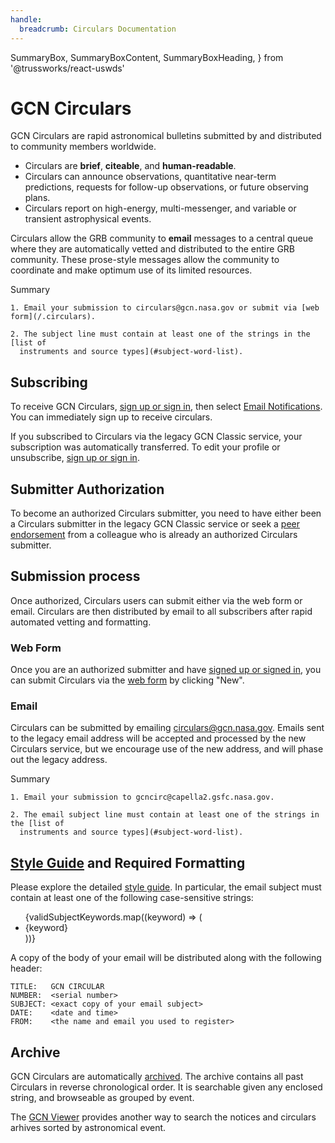 ```yaml
---
handle:
  breadcrumb: Circulars Documentation
---
```


  SummaryBox,
  SummaryBoxContent,
  SummaryBoxHeading,
} from '@trussworks/react-uswds'


# GCN Circulars

GCN Circulars are rapid astronomical bulletins submitted by and distributed to community members worldwide.

- Circulars are **brief**, **citeable**, and **human-readable**.
- Circulars can announce observations, quantitative near-term predictions, requests for follow-up observations, or future observing plans.
- Circulars report on high-energy, multi-messenger, and variable or transient astrophysical events.

Circulars allow the GRB community to **email** messages to a central queue where they are automatically vetted and distributed to the entire GRB community. These prose-style messages allow the community to coordinate and make optimum use of its limited resources.

<SummaryBox heading="Summary">
  <SummaryBoxHeading headingLevel="h3">Summary</SummaryBoxHeading>
  <SummaryBoxContent>

    1. Email your submission to circulars@gcn.nasa.gov or submit via [web form](/.circulars).

    2. The subject line must contain at least one of the strings in the [list of
      instruments and source types](#subject-word-list).

  </SummaryBoxContent>
</SummaryBox>

## Subscribing

To receive GCN Circulars, [sign up or sign in](/login), then select [Email Notifications](/user/email). You can immediately sign up to receive circulars.

If you subscribed to Circulars via the legacy GCN Classic service, your subscription was automatically transferred. To edit your profile or unsubscribe, [sign up or sign in](login).

## Submitter Authorization

To become an authorized Circulars submitter, you need to have either been a Circulars submitter in the legacy GCN Classic service or seek a [peer endorsement](endorsement) from a colleague who is already an authorized Circulars submitter.

## Submission process

Once authorized, Circulars users can submit either via the web form or email. Circulars are then distributed by email to all subscribers after rapid automated vetting and formatting.

### Web Form

Once you are an authorized submitter and have [signed up or signed in](login), you can submit Circulars via the [web form](/circulars) by clicking "New".

### Email

Circulars can be submitted by emailing circulars@gcn.nasa.gov. Emails sent to the legacy email address will be accepted and processed by the new Circulars service, but we encourage use of the new address, and will phase out the legacy address.

<SummaryBox heading="Summary">
  <SummaryBoxHeading headingLevel="h3">Summary</SummaryBoxHeading>
  <SummaryBoxContent>

    1. Email your submission to gcncirc@capella2.gsfc.nasa.gov.

    2. The email subject line must contain at least one of the strings in the [list of
      instruments and source types](#subject-word-list).

  </SummaryBoxContent>
</SummaryBox>

## [Style Guide](docs/styleguide) and Required Formatting

Please explore the detailed [style guide](/docs/styleguide). In particular, the email subject must contain at least one of the following case-sensitive strings:

<a name="subject-word-list" />
<ul className="grid-row usa-list usa-list--unstyled">
  {validSubjectKeywords.map((keyword) => (
    <li key={keyword} className="grid-col-2">
      {keyword}
    </li>
  ))}
</ul>

A copy of the body of your email will be distributed along with the following header:

```text
TITLE:   GCN CIRCULAR
NUMBER:  <serial number>
SUBJECT: <exact copy of your email subject>
DATE:    <date and time>
FROM:    <the name and email you used to register>
```

## Archive

GCN Circulars are automatically [archived](/circulars). The archive contains all past Circulars in reverse chronological order. It is searchable given any enclosed string, and browseable as grouped by event.

The [GCN Viewer](https://heasarc.gsfc.nasa.gov/tachgcn) provides another way to search the notices and circulars arhives sorted by astronomical event.
